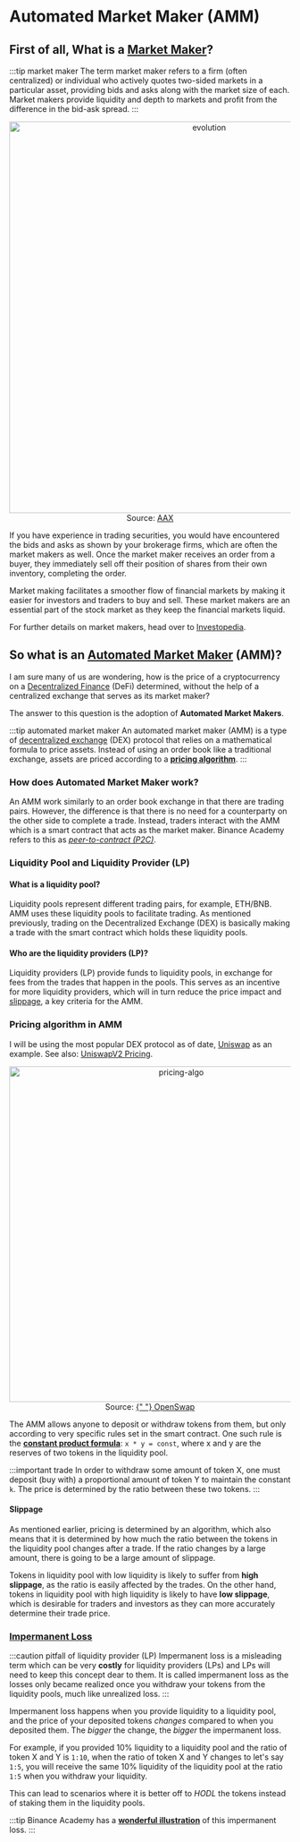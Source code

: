 # Automated Market Maker (AMM)

## First of all, What is a [Market Maker](https://www.investopedia.com/terms/m/marketmaker.asp#:~:text=The%20term%20market%20maker%20refers,in%20the%20bid%2Dask%20spread.)?

:::tip market maker
The term market maker refers to a firm (often centralized) or individual who actively quotes two-sided markets
in a particular asset, providing bids and asks along with the market size of each. Market makers provide liquidity and depth
to markets and profit from the difference in the bid-ask spread.
:::

<div align="center">
  <img
    src="/shaokiat-blog/img/web/marketmaker.jpg"
    alt="evolution"
    width="700"
  />
</div>
<div align="center" width="700" textAlign="left" style={{}}>
  Source:
  <a href="https://blog.aax.com/en/2019/04/25/market-makers/"> AAX</a>
</div>

If you have experience in trading securities, you would have encountered the bids and asks as shown by your brokerage firms,
which are often the market makers as well. Once the market maker receives an order from a buyer, they immediately sell off their
position of shares from their own inventory, completing the order.

Market making facilitates a smoother flow of financial markets by making it easier
for investors and traders to buy and sell. These market makers are an essential part of the stock market as
they keep the financial markets liquid.

For further details on market makers, head over to [Investopedia](https://www.investopedia.com/terms/m/marketmaker.asp#:~:text=The%20term%20market%20maker%20refers,in%20the%20bid%2Dask%20spread.).

## So what is an [Automated Market Maker](https://academy.binance.com/en/articles/what-is-an-automated-market-maker-amm) (AMM)?

I am sure many of us are wondering, how is the price of a cryptocurrency on a [Decentralized Finance](<https://www.investopedia.com/decentralized-finance-defi-5113835#:~:text=Decentralized%20finance%20(DeFi)%20is%20an,to%20those%20used%20by%20cryptocurrencies.&text=It%20eliminates%20the%20fees%20that,keeping%20it%20in%20a%20bank.>)
(DeFi) determined, without the help of a centralized exchange that serves as its market maker?

The answer to this question is the adoption of **Automated Market Makers**.

<!-- not only does it allow trading of cryptocurrencies, but also
the ability to provide liquidity to a [liquidity pool](#liquidity-pool-and-liquidity-provider-lp). This essentially allows anyone to become a market maker on an exchange and earn
fees for providing liquidity. -->

:::tip automated market maker
An automated market maker (AMM) is a type of [decentralized exchange](https://en.wikipedia.org/wiki/Decentralized_exchange) (DEX) protocol that relies on a mathematical formula to price assets.
Instead of using an order book like a traditional exchange, assets are priced according to a [**pricing algorithm**](#pricing-algorithm-in-amm).
:::

### How does Automated Market Maker work?

An AMM work similarly to an order book exchange in that there are trading pairs. However, the difference is that there is no need
for a counterparty on the other side to complete a trade. Instead, traders interact with the AMM which is a smart contract that acts
as the market maker. Binance Academy refers to this as [_peer-to-contract (P2C)_](https://academy.binance.com/en/articles/what-is-an-automated-market-maker-amm).

### Liquidity Pool and Liquidity Provider (LP)

#### What is a liquidity pool?

Liquidity pools represent different trading pairs, for example, ETH/BNB. AMM uses these liquidity pools to facilitate trading. As mentioned previously,
trading on the Decentralized Exchange (DEX) is basically making a trade with the smart contract which holds these liquidity pools.

#### Who are the liquidity providers (LP)?

Liquidity providers (LP) provide funds to liquidity pools, in exchange for fees from the trades that happen in the pools. This serves
as an incentive for more liquidity providers, which will in turn reduce the price impact and [slippage](#slippage), a key criteria for the AMM.

### Pricing algorithm in AMM

I will be using the most popular DEX protocol as of date, [Uniswap](https://uniswap.org/) as an example.
See also: [UniswapV2 Pricing](https://docs.uniswap.org/protocol/V2/concepts/advanced-topics/pricing).

<div align="center">
  <img
    src="/shaokiat-blog/img/web/pricing-algo.png"
    alt="pricing-algo"
    width="600"
  />
</div>
<div align="center" width="700" textAlign="left" style={{}}>
  Source:
  <a href="https://doc.openswap.xyz/support-and-faq/swapping-guide">
    {" "}
    OpenSwap
  </a>
</div>

The AMM allows anyone to deposit or withdraw tokens from them, but only according to very specific rules set in the smart contract.
One such rule is the [**constant product formula**](https://docs.uniswap.org/protocol/V2/concepts/advanced-topics/pricing): `x * y = const`,
where x and y are the reserves of two tokens in the liquidity pool.

:::important trade
In order to withdraw some amount of token X, one must deposit (buy with) a proportional amount of token Y to maintain the constant `k`.
The price is determined by the ratio between these two tokens.
:::

#### Slippage

As mentioned earlier, pricing is determined by an algorithm, which also means that it is determined by how much the ratio between the
tokens in the liquidity pool changes after a trade. If the ratio changes by a large amount, there is going to be a large amount of slippage.

Tokens in liquidity pool with low liquidity is likely to suffer from **high slippage**, as the ratio is easily affected by the trades.
On the other hand, tokens in liquidity pool with high liquidity is likely to have **low slippage**, which is desirable for traders and investors
as they can more accurately determine their trade price.

### [Impermanent Loss](https://academy.binance.com/en/articles/impermanent-loss-explained)

:::caution pitfall of liquidity provider (LP)
Impermanent loss is a misleading term which can be very **costly** for liquidity providers (LPs) and LPs will need to keep this concept
dear to them. It is called impermanent loss as the losses only became realized once you withdraw your tokens from the liquidity pools, much like unrealized loss.
:::

Impermanent loss happens when you provide liquidity to a liquidity pool, and the price of your deposited tokens _changes_ compared to when you
deposited them. The _bigger_ the change, the _bigger_ the impermanent loss.

For example, if you provided 10% liquidity to a liquidity pool and the ratio of token X and Y is `1:10`, when the ratio of token X and Y changes to let's
say `1:5`, you will receive the same 10% liquidity of the liquidity pool at the ratio `1:5` when you withdraw your liquidity.

This can lead to scenarios where it is better off to _HODL_ the tokens instead of staking them in the liquidity pools.

:::tip
Binance Academy has a [**wonderful illustration**](https://academy.binance.com/en/articles/impermanent-loss-explained) of this impermanent loss.
:::

